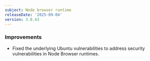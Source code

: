 ```yaml
---
subject: Node browser runtime
releaseDate: '2025-09-04'
version: 3.0.43
---
```


### Improvements

* Fixed the underlying Ubuntu vulnerabilities to address security vulnerabilities in Node Browser runtimes.
